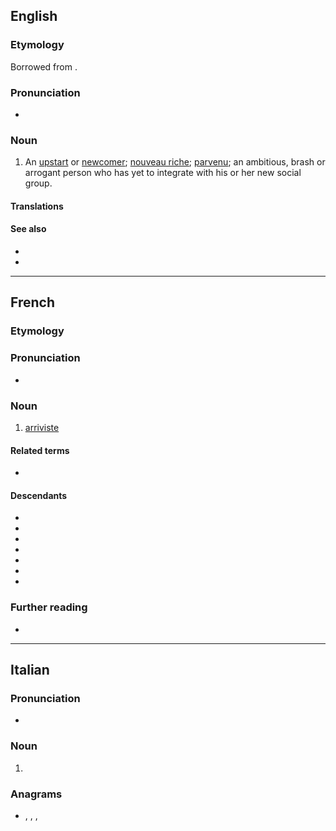 ==English==

===Etymology===
Borrowed from {{bor|en|fr|arriviste}}.

===Pronunciation===
* {{IPA|en|/ˌæ.ɹɪˈviːst/}}

===Noun===
{{en-noun}}

# An [[upstart]] or [[newcomer]]; [[nouveau riche]]; [[parvenu]]; an ambitious, brash or arrogant person who has yet to integrate with his or her new social group.

====Translations====
{{trans-see|upstart}}

====See also====
* {{l|en|social climber}}
* {{l|en|drifter}}

----

==French==

===Etymology===
{{suffix|fr|arriver|iste}}

===Pronunciation===
* {{audio|fr|LL-Q150 (fra)-Penegal-arriviste.wav|Audio}}

===Noun===
{{fr-noun|mf}}

# [[#English|arriviste]]

====Related terms====
* {{l|fr|arrivisme}}

====Descendants====
{{top2}}
* {{desc|ca|arribista|bor=1}}
* {{desc|en|arriviste|bor=1}}
* {{desc|gl|arribista|bor=1}}
* {{desc|el|αριβίστας|bor=1}}
* {{desc|it|arrivista|bor=1}}
* {{desc|pt|arrivista|bor=1}}
* {{desc|es|arribista|bor=1}}
{{bottom}}

===Further reading===
* {{R:TLFi}}

----

==Italian==

===Pronunciation===
* {{rhymes|it|iste}}

===Noun===
{{head|it|noun plural form|g=f}}

# {{plural of|it|arrivista}}

===Anagrams===
* {{l|it|riavresti}}, {{l|it|riservati}}, {{l|it|riversati}}, {{l|it|rivestirà}}